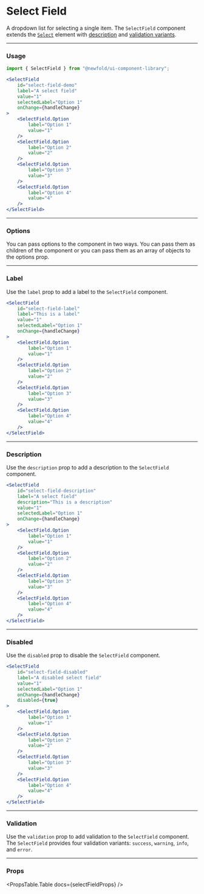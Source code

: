 
# Select Field
A dropdown list for selecting a single item. The `SelectField` component extends
the [`Select`](../elements/select) element with [description](#description) and [validation variants](#validation).

<NewfoldRoot>
    <SelectFieldDemo />
</NewfoldRoot>

---
### Usage
```jsx
import { SelectField } from "@newfold/ui-component-library";

<SelectField
    id="select-field-demo"
    label="A select field"
    value="1"
    selectedLabel="Option 1"
    onChange={handleChange}
>
    <SelectField.Option
        label="Option 1"
        value="1"
    />
    <SelectField.Option
        label="Option 2"
        value="2"
    />
    <SelectField.Option
        label="Option 3"
        value="3"
    />
    <SelectField.Option
        label="Option 4"
        value="4"
    />
</SelectField>
```

---
### Options
You can pass options to the component in two ways. You can
pass them as children of the component or you can
pass them as an array of objects to the options prop.
<SelectFieldOptions />

---
### Label
Use the `label` prop to add a label to the `SelectField` component.

<NewfoldRoot>
    <SelectFieldDemo 
        id="select-field-label"
        label="This is a label"
    />
</NewfoldRoot>

```jsx
<SelectField
    id="select-field-label"
    label="This is a label"
    value="1"
    selectedLabel="Option 1"
    onChange={handleChange}
>
    <SelectField.Option
        label="Option 1"
        value="1"
    />
    <SelectField.Option
        label="Option 2"
        value="2"
    />
    <SelectField.Option
        label="Option 3"
        value="3"
    />
    <SelectField.Option
        label="Option 4"
        value="4"
    />
</SelectField>
```

---
### Description
Use the `description` prop to add a description to the `SelectField` component.

<NewfoldRoot>
    <SelectFieldDemo 
        id="select-field-description"
        description="This is a description"
    />
</NewfoldRoot>

```jsx
<SelectField
    id="select-field-description"
    label="A select field"
    description="This is a description"
    value="1"
    selectedLabel="Option 1"
    onChange={handleChange}
>
    <SelectField.Option
        label="Option 1"
        value="1"
    />
    <SelectField.Option
        label="Option 2"
        value="2"
    />
    <SelectField.Option
        label="Option 3"
        value="3"
    />
    <SelectField.Option
        label="Option 4"
        value="4"
    />
</SelectField>
```

---
### Disabled
Use the `disabled` prop to disable the `SelectField` component.

<NewfoldRoot>
    <SelectFieldDemo 
        id="select-field-disabled"
        label="A disabled select field"
        disabled={true}
    />
</NewfoldRoot>

```jsx
<SelectField
    id="select-field-disabled"
    label="A disabled select field"
    value="1"
    selectedLabel="Option 1"
    onChange={handleChange}
    disabled={true}
>
    <SelectField.Option
        label="Option 1"
        value="1"
    />
    <SelectField.Option
        label="Option 2"
        value="2"
    />
    <SelectField.Option
        label="Option 3"
        value="3"
    />
    <SelectField.Option
        label="Option 4"
        value="4"
    />
</SelectField>
```

---
### Validation
Use the `validation` prop to add validation to the `SelectField` component.
The `SelectField` provides four validation variants: `success`, `warning`, `info`, and `error`.
<SelectFieldValidation />

---
### Props
<PropsTable.Table docs={selectFieldProps} />
